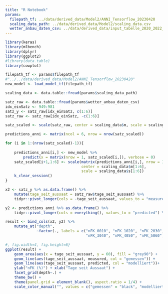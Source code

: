 ```yaml
---
title: "R Notebook"
params:
  filepath_tf: ../data/derived_data/Model2/ANNI_Tensorflow_20230420
  scaling_data_path: ../data/derived_data/Model2/scaling_data.csv
  wetter_anbau_daten_csv: ../data/derived_data/input_tabelle_2020_2022_20220808_complete.csv
---
```




```r
library(keras)
library(mlbench)
library(dplyr)
library(ggplot2)
#library(data.table)
library(cowplot)
```

<!-- ## Vorgehen: -->

<!-- 1\. Gespiechertes Modell laden -->

```r
filepath_tf <- params$filepath_tf
#"../../data/derived_data/Model2/ANNI_Tensorflow_20230420"
new_model <- load_model_tf(filepath_tf)
```

<!-- 2\. Skalierungs-Werte für Input-Daten laden -->

```r
scaling_data <- data.table::fread(params$scaling_data_path)
```

<!-- 3\. Wetter- und Anbaudaten einlesen -->

```r
satz_raw <- data.table::fread(params$wetter_anbau_daten_csv)
idx_einSatz <- 949:981
satz_y <- satz_raw[idx_einSatz, c(1:6)]
satz_raw <- satz_raw[idx_einSatz, -c(1:6)]

satz_scaled <- scale(satz_raw, center = scaling_data$m, scale = scaling_data$s)
```

```r
predictions_anni <- matrix(ncol = 6, nrow = nrow(satz_scaled))

for (i in 1:(nrow(satz_scaled)-1)){
    
    predictions_anni[i,] <- new_model %>%
        predict(x = matrix(nrow = 1, satz_scaled[i,]), verbose = 0)
    satz_scaled[i+1,1:6] <- scale(matrix(predictions_anni[i,], nrow = 1),
                                  center = scaling_data$m[1:6],
                                  scale = scaling_data$s[1:6])
    k_clear_session()
}

```


```r
x2 <- satz_y %>% as.data.frame() %>% 
    mutate(tage_seit_aussaat = satz_raw$tage_seit_aussaat) %>%
    tidyr::pivot_longer(cols = -tage_seit_aussaat, values_to = "measured", names_to = "depth")

y2 <- predictions_anni %>% as.data.frame() %>% 
    tidyr::pivot_longer(cols = everything(), values_to = "predicted") %>% select(predicted)

result <- bind_cols(x2, y2) %>% 
    mutate_at("depth", 
              ~factor(., labels = c("nFK_0010", "nFK_1020", "nFK_2030", 
                                    "nFK_3040", "nFK_4050", "nFK_5060") ))
```


```r
#, fig.width=4, fig.height=6}
ggplot(result) +
    geom_area(aes(x = tage_seit_aussaat, y = 60), fill = "grey90") + 
    geom_line(aes(tage_seit_aussaat, measured, col = "gemessen")) + 
    geom_line(aes(tage_seit_aussaat, predicted, col = "modelliert"))+ 
    ylab("nFK (%)") + xlab("Tage seit Aussaat") +
    facet_grid(depth~.) + 
    theme_bw() + 
    theme(panel.grid = element_blank(), aspect.ratio = 1/4) +
    scale_color_manual("", values = c("gemessen" = "black", "modelliert" = "red"))
```

